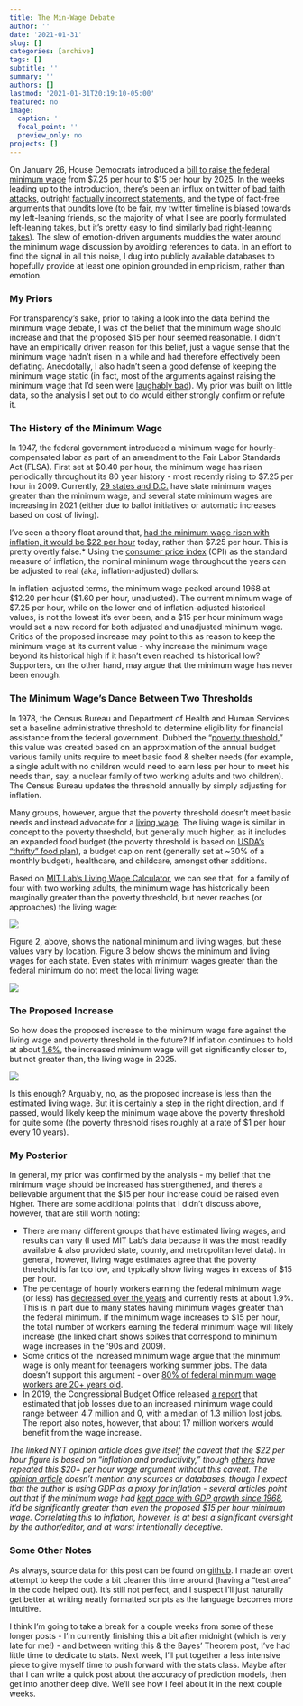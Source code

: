 ```yaml
---
title: The Min-Wage Debate
author: ''
date: '2021-01-31'
slug: []
categories: [archive]
tags: []
subtitle: ''
summary: ''
authors: []
lastmod: '2021-01-31T20:19:10-05:00'
featured: no
image:
  caption: ''
  focal_point: ''
  preview_only: no
projects: []
---
```


On January 26, House Democrats introduced a [bill to raise the federal minimum wage](https://twitter.com/nbcnews/status/1354102510101868547?s=21) from $7.25 per hour to $15 per hour by 2025. In the weeks leading up to the introduction, there’s been an influx on twitter of [bad faith attacks](https://twitter.com/laurenboebert/status/1353102326744166409?s=21), outright [factually incorrect statements](https://twitter.com/JoshuaConkel/status/1350228946361622528?s=20), and the type of fact-free arguments that [pundits love](https://www.washingtonpost.com/news/wonk/wp/2012/10/10/in-excitable-pundits-vs-political-scientists-ill-take-political-scientists-every-time/) (to be fair, my twitter timeline is biased towards my left-leaning friends, so the majority of what I see are poorly formulated left-leaning takes, but it’s pretty easy to find similarly [bad right-leaning takes](https://www.prageru.com/)). The slew of emotion-driven arguments muddies the water around the minimum wage discussion by avoiding references to data. In an effort to find the signal in all this noise, I dug into publicly available databases to hopefully provide at least one opinion grounded in empiricism, rather than emotion.

### My Priors

For transparency’s sake, prior to taking a look into the data behind the minimum wage debate, I was of the belief that the minimum wage should increase and that the proposed $15 per hour seemed reasonable. I didn’t have an empirically driven reason for this belief, just a vague sense that the minimum wage hadn’t risen in a while and had therefore effectively been deflating. Anecdotally, I also hadn’t seen a good defense of keeping the minimum wage static (in fact, most of the arguments against raising the minimum wage that I’d seen were [laughably bad](https://www.forbes.com/sites/laurashin/2013/07/18/why-mcdonalds-employee-budget-has-everyone-up-in-arms/?sh=4bb3106a5216)). My prior was built on little data, so the analysis I set out to do would either strongly confirm or refute it. 

### The History of the Minimum Wage

In 1947, the federal government introduced a minimum wage for hourly-compensated labor as part of an amendment to the Fair Labor Standards Act (FLSA). First set at $0.40 per hour, the minimum wage has risen periodically throughout its 80 year history - most recently rising to $7.25 per hour in 2009. Currently, [29 states and D.C.](https://www.ncsl.org/research/labor-and-employment/state-minimum-wage-chart.aspx#:~:text=Saige%20Draeger-,Summary,wage%20below%20%247.25%20per%20hour.) have state minimum wages greater than the minimum wage, and several state minimum wages are increasing in 2021 (either due to ballot initiatives or automatic increases based on cost of living). 

I’ve seen a theory float around that, [had the minimum wage risen with inflation, it would be $22 per hour](https://twitter.com/nytopinion/status/1215889657571028992) today, rather than $7.25 per hour. This is pretty overtly false.* Using the [consumer price index](https://fred.stlouisfed.org/series/CPIAUCSL) (CPI) as the standard measure of inflation, the nominal minimum wage throughout the years can be adjusted to real (aka, inflation-adjusted) dollars: 

In inflation-adjusted terms, the minimum wage peaked around 1968 at $12.20 per hour ($1.60 per hour, unadjusted). The current minimum wage of $7.25 per hour, while on the lower end of inflation-adjusted historical values, is not the lowest it’s ever been, and a $15 per hour minimum wage would set a new record for both adjusted and unadjusted minimum wage. Critics of the proposed increase may point to this as reason to keep the minimum wage at its current value - why increase the minimum wage beyond its historical high if it hasn’t even reached its historical low? Supporters, on the other hand, may argue that the minimum wage has never been enough.

### The Minimum Wage's Dance Between Two Thresholds

In 1978, the Census Bureau and Department of Health and Human Services set a baseline administrative threshold to determine eligibility for financial assistance from the federal government. Dubbed the “[poverty threshold](https://www.census.gov/data/tables/time-series/demo/income-poverty/historical-poverty-thresholds.html),” this value was created based on an approximation of the annual budget various family units require to meet basic food & shelter needs (for example, a single adult with no children would need to earn less per hour to meet his needs than, say, a nuclear family of two working adults and two children). The Census Bureau updates the threshold annually by simply adjusting for inflation. 

Many groups, however, argue that the poverty threshold doesn’t meet basic needs and instead advocate for a [living wage](https://www.investopedia.com/terms/l/living_wage.asp). The living wage is similar in concept to the poverty threshold, but generally much higher, as it includes an expanded food budget (the poverty threshold is based on [USDA’s “thrifty” food plan](https://www.fns.usda.gov/cnpp/usda-food-plans-cost-food-reports-monthly-reports)), a budget cap on rent (generally set at ~30% of a monthly budget), healthcare, and childcare, amongst other additions. 

Based on [MIT Lab’s Living Wage Calculator](https://livingwage.mit.edu/), we can see that, for a family of four with two working adults, the minimum wage has historically been marginally greater than the poverty threshold, but never reaches (or approaches) the living wage: 

![](pics/plot_02.png)

Figure 2, above, shows the national minimum and living wages, but these values vary by location. Figure 3 below shows the minimum and living wages for each state. Even states with minimum wages greater than the federal minimum do not meet the local living wage:

![](pics/plot_03.png)

### The Proposed Increase

So how does the proposed increase to the minimum wage fare against the living wage and poverty threshold in the future? If inflation continues to hold at about [1.6%](https://www.pwlcapital.com/how-pwl-estimates-future-inflation/), the increased minimum wage will get significantly closer to, but not greater than, the living wage in 2025. 

![](pics/plot_04.png)

Is this enough? Arguably, no, as the proposed increase is less than the estimated living wage. But it is certainly a step in the right direction, and if passed, would likely keep the minimum wage above the poverty threshold for quite some (the poverty threshold rises roughly at a rate of $1 per hour every 10 years). 

### My Posterior

In general, my prior was confirmed by the analysis - my belief that the minimum wage should be increased has strengthened, and there’s a believable argument that the $15 per hour increase could be raised even higher. There are some additional points that I didn’t discuss above, however, that are still worth noting:

* There are many different groups that have estimated living wages, and results can vary (I used MIT Lab’s data because it was the most readily available & also provided state, county, and metropolitan level data). In general, however, living wage estimates agree that the poverty threshold is far too low, and typically show living wages in excess of $15 per hour.
* The percentage of hourly workers earning the federal minimum wage (or less) has [decreased over the years](https://usafacts.org/articles/minimum-wage-america-how-many-people-are-earning-725-hour/) and currently rests at about 1.9%. This is in part due to many states having minimum wages greater than the federal minimum. If the minimum wage increases to $15 per hour, the total number of workers earning the federal minimum wage will likely increase (the linked chart shows spikes that correspond to minimum wage increases in the ‘90s and 2009).
* Some critics of the increased minimum wage argue that the minimum wage is only meant for teenagers working summer jobs. The data doesn’t support this argument - over [80% of federal minimum wage workers are 20+ years old](https://www.bls.gov/opub/reports/minimum-wage/2019/home.htm#cps_mw_whe_hist.f.1).
* In 2019, the Congressional Budget Office released [a report](https://www.cbo.gov/system/files/2019-07/CBO-55410-MinimumWage2019.pdf) that estimated that job losses due to an increased minimum wage could range between 4.7 million and 0, with a median of 1.3 million lost jobs. The report also notes, however, that about 17 million workers would benefit from the wage increase.

*The linked NYT opinion article does give itself the caveat that the $22 per hour figure is based on “inflation and productivity,” though [others](https://twitter.com/JoshuaConkel/status/1350228946361622528?s=20) have repeated this $20+ per hour wage argument without this caveat. The [opinion article](https://www.nytimes.com/2020/01/09/opinion/sunday/deaths-despair-poverty.html) doesn’t mention any sources or databases, though I expect that the author is using GDP as a proxy for inflation - several articles point out that if the minimum wage had [kept pace with GDP growth since 1968](https://www.counterpunch.org/2020/01/24/what-the-minimum-wage-would-be-if-it-kept-pace-with-productivity/), it’d be significantly greater than even the proposed $15 per hour minimum wage. Correlating this to inflation, however, is at best a significant oversight by the author/editor, and at worst intentionally deceptive.*

### Some Other Notes

As always, source data for this post can be found on [github](https://github.com/markjrieke/thedatadiary/tree/main/2021.01.31-minwage). I made an overt attempt to keep the code a bit cleaner this time around (having a “test area” in the code helped out). It’s still not perfect, and I suspect I’ll just naturally get better at writing neatly formatted scripts as the language becomes more intuitive. 

I think I’m going to take a break for a couple weeks from some of these longer posts - I’m currently finishing this a bit after midnight (which is very late for me!) - and between writing this & the Bayes’ Theorem post, I’ve had little time to dedicate to stats. Next week, I’ll put together a less intensive piece to give myself time to push forward with the stats class. Maybe after that I can write a quick post about the accuracy of prediction models, then get into another deep dive. We’ll see how I feel about it in the next couple weeks. 